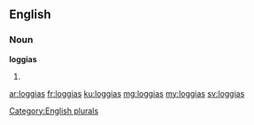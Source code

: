 ==English==

===Noun===
'''loggias'''

# {{plural of|loggia}}

[[Category:English plurals]]

[[ar:loggias]]
[[fr:loggias]]
[[ku:loggias]]
[[mg:loggias]]
[[my:loggias]]
[[sv:loggias]]